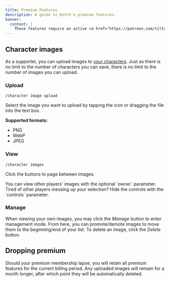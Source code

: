 ```yaml
---
title: Premium Features
description: A guide to Botch's premium features.
banner:
  content: |
    These features require an active <a href="https://patreon.com/tiltowait" title="Become a patron">Patreon subscription</a>.
---
```





<BotAside />

<LinkCard
  title="Become a patron"
  href="https://patreon.com/tiltowait"
  description="Join for as little as $3/mo!"
/>

## Character images

As a supporter, you can upload images to [your characters](/guides/character-creation). Just as there is no limit to the number of characters you can save, there is no limit to the number of images you can upload.

### Upload

```
/character image upload
```

Select the image you want to upload by tapping the icon or dragging the file into the text box.

<Picture
  src={imageUpload}
  alt="Upload an image for your character"
  width={imgWidth}
  densities={[4]}
/>

**Supported formats:**

* PNG
* WebP
* JPEG

### View

```
/character images
```

Click the buttons to page between images.

<Picture
  src={imageView}
  alt="View your or other players' images with /character images"
  width={imgWidth}
  densities={[4]}
/>

<Aside type="tip">
You can view other players' images with the optional `owner` parameter. Tired of other players messing up your selection? Hide the controls with the `controls` parameter.
</Aside>

### Manage

When viewing your own images, you may click the *Manage* button to enter management mode. From here, you can promote/demote images to move them to the beginning/end of your list. To delete an image, click the *Delete* button.

<Picture
  src={imageManage}
  alt="Manage your images through /character images"
  width={imgWidth}
  densities={[4]}
/>

## Dropping premium

Should your premium membership lapse, you will retain all premium features for the current billing period. Any uploaded images will remain for a month longer, after which point they will be automatically deleted.
